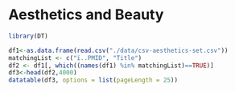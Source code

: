 # Aesthetics and Beauty




```r
library(DT)

df1<-as.data.frame(read.csv("./data/csv-aesthetics-set.csv"))
matchingList <- c("ï..PMID", "Title")
df2 <- df1[, which((names(df1) %in% matchingList)==TRUE)]
df3<-head(df2,4000)
datatable(df3, options = list(pageLength = 25))
```

